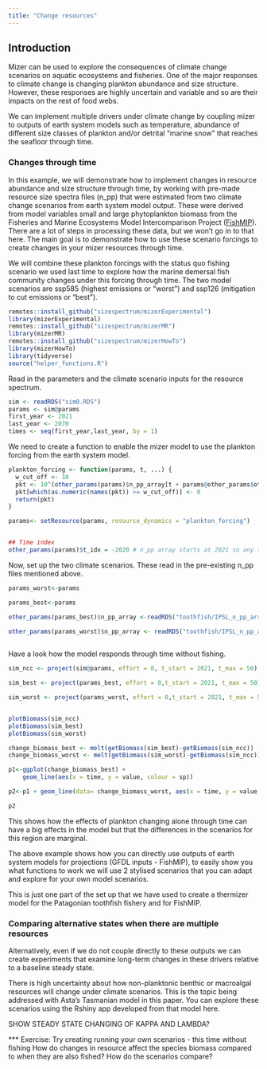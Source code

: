 ```yaml
---
title: "Change resources"
---
```


## Introduction

Mizer can be used to explore the consequences of climate change scenarios on aquatic ecosystems and fisheries. One of the major responses to climate change is changing plankton abundance and size structure. However, these responses are highly uncertain and variable and so are their impacts on the rest of food webs.

We can implement multiple drivers under climate change by coupling mizer to outputs of earth system models such as temperature, abundance of different size classes of plankton and/or detrital "marine snow" that reaches the seafloor through time.

### Changes through time

In this example, we will demonstrate how to implement changes in resource abundance and size structure through time, by working with pre-made resource size spectra files (n_pp) that were estimated from two climate change scenarios from earth system model output. These were derived from model variables small and large phytoplankton biomass from the Fisheries and Marine Ecosystems Model Intercomparison Project ([FishMIP](https://www.isimip.org/about/marine-ecosystems-fisheries/)). There are a lot of steps in processing these data, but we won't go in to that here. The main goal is to demonstrate how to use these scenario forcings to create changes in your mizer resources through time.

We will combine these plankton forcings with the status quo fishing scenario we used last time to explore how the marine demersal fish community changes under this forcing through time. The two model scenarios are ssp585 (highest emissions or "worst") and ssp126 (mitigation to cut emissions or "best").

```r
remotes::install_github("sizespectrum/mizerExperimental")
library(mizerExperimental)
remotes::install_github("sizespectrum/mizerMR")
library(mizerMR)
remotes::install_github("sizespectrum/mizerHowTo")
library(mizerHowTo)
library(tidyverse)
source("helper_functions.R")
```

Read in the parameters and the climate scenario inputs for the resource spectrum.

```r
sim <- readRDS("sim0.RDS")
params <- sim@params
first_year <- 2021
last_year <- 2070
times <- seq(first_year,last_year, by = 1)
```

We need to create a function to enable the mizer model to use the plankton forcing from the earth system model.

```r
plankton_forcing <- function(params, t, ...) {
  w_cut_off <- 10
  pkt <- 10^(other_params(params)$n_pp_array[t + params@other_params$other$t_idx,])/params@dw_full # converting to density
  pkt[which(as.numeric(names(pkt)) >= w_cut_off)] <- 0
  return(pkt)  
}

params<- setResource(params, resource_dynamics = "plankton_forcing")


## Time index
other_params(params)$t_idx = -2020 # n_pp array starts at 2021 so any time generated by the effort array will match the rownumber of the n_pp array


```

Now, set up the two climate scenarios. These read in the pre-existing n_pp files mentioned above.

```r

params_worst<-params

params_best<-params

other_params(params_best)$n_pp_array <-readRDS("toothfish/IPSL_n_pp_array_CCscenario_126.RDS")
    
other_params(params_worst)$n_pp_array <- readRDS("toothfish/IPSL_n_pp_array_CCscenario_585.RDS")



```


Have a look how the model responds through time without fishing.

```r

sim_ncc <- project(sim@params, effort = 0, t_start = 2021, t_max = 50)

sim_best <- project(params_best, effort = 0,t_start = 2021, t_max = 50)

sim_worst <- project(params_worst, effort = 0,t_start = 2021, t_max = 50)


plotBiomass(sim_ncc)
plotBiomass(sim_best)
plotBiomass(sim_worst)

```


```r
change_biomass_best <- melt(getBiomass(sim_best)-getBiomass(sim_ncc))
change_biomass_worst <- melt(getBiomass(sim_worst)-getBiomass(sim_ncc))

p1<-ggplot(change_biomass_best) +
    geom_line(aes(x = time, y = value, colour = sp))

p2<-p1 + geom_line(data= change_biomass_worst, aes(x = time, y = value, colour = sp),linetype = "dotted") + labs(y="Biomass CC/Biomass No CC")

p2
```


This shows how the effects of plankton changing alone through time can have a big effects in the model but that the differences in the scenarios for this region are marginal.

The above example shows how you can directly use outputs of earth system models for projections (GFDL inputs - FishMIP), to easily show you what functions to work we will use 2 stylised scenarios that you can adapt and explore for your own model scenarios.

This is just one part of the set up that we have used to create a thermizer model for the Patagonian toothfish fishery and for FishMIP.

### Comparing alternative states when there are multiple resources

Alternatively, even if we do not couple directly to these outputs we can create experiments that examine long-term changes in these drivers relative to a baseline steady state.

There is high uncertainty about how non-planktonic benthic or macroalgal resources will change under climate scenarios. This is the topic being addressed with Asta's Tasmanian model in this paper. You can explore these scenarios using the Rshiny app developed from that model here.



SHOW STEADY STATE CHANGING OF KAPPA AND LAMBDA?

*** Exercise: Try creating running your own scenarios - this time without fishing How do changes in resource affect the species biomass compared to when they are also fished? How do the scenarios compare?
